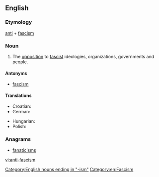 ==English==
{{wikipedia}}

===Etymology===
[[anti]] + [[fascism]]

===Noun===
{{head|en|noun}}

# The [[opposition]] to [[fascist]] ideologies, organizations, governments and people.

====Antonyms====
* [[fascism]]

====Translations====
{{trans-top|the opposition to fascist ideologies}}
* Croatian: {{t-|hr|antifašizam|m}}
* German: {{t-|de|Antifaschismus|m}}
{{trans-mid}}
* Hungarian: {{t-|hu|antifasizmus}}
* Polish: {{t|pl|antyfaszyzm}}
{{trans-bottom}}

===Anagrams===
* [[fanaticisms#English|fanaticisms]]

[[Category:English nouns ending in "-ism"]]
[[Category:en:Fascism]]

[[vi:anti-fascism]]